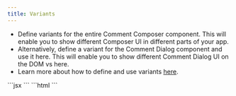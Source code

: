 ```yaml
---
title: Variants
---
```

- Define variants for the entire Comment Composer component. This will enable you to show different Composer UI in different parts of your app.
- Alternatively, define a variant for the Comment Dialog component and use it here. This will enable you to show different Comment Dialog UI on the DOM vs here.
- Learn more about how to define and use variants [here](/ui-customization/layout#variants).

<Tabs>
    <Tab title="React / Next.js">
      ```jsx
      <VeltCommentComposer 
        variant="component-variant" 
        dialogVariant="dialog-variant"
      />
      ```
    </Tab>
    <Tab title="Other Frameworks">
      ```html
      <velt-comment-composer 
        dialog-variant="dialog-variant"
        variant="component-variant"
      ></velt-comment-composer> 
      ```
    </Tab>
</Tabs>